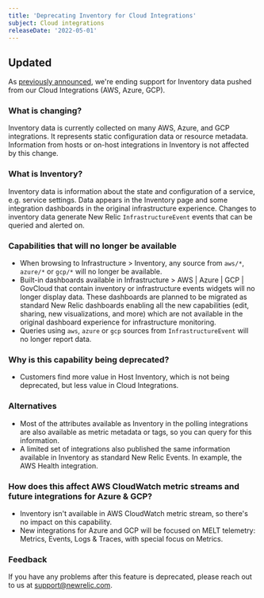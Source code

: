 ```yaml
---
title: 'Deprecating Inventory for Cloud Integrations'
subject: Cloud integrations
releaseDate: '2022-05-01'
---
```


## Updated

As [previously announced](https://discuss.newrelic.com/t/important-upcoming-changes-to-capabilities-and-support-across-errors-classic-labels-service-infrastructure-on-host-snmp-integration-and-inventory-data-in-cloud-integrations/175370#inventory-data-in-cloud-integrations-aws-azure-gcp-polling-integrations-4), we're ending support for Inventory data pushed from our Cloud Integrations (AWS, Azure, GCP).

### What is changing?

Inventory data is currently collected on many AWS, Azure, and GCP integrations. It represents static configuration data or resource metadata. Information from hosts or on-host integrations in Inventory is not affected by this change.

### What is Inventory? 

Inventory data is information about the state and configuration of a service, e.g. service settings. Data appears in the Inventory page and some integration dashboards in the original infrastructure experience. Changes to inventory data generate New Relic `InfrastructureEvent` events that can be queried and alerted on.

### Capabilities that will no longer be available

* When browsing to Infrastructure > Inventory, any source from `aws/*`, `azure/*` or `gcp/*` will no longer be available.
* Built-in dashboards available in Infrastructure > AWS | Azure | GCP | GovCloud that contain inventory or infrastructure events widgets will no longer display data. These dashboards are planned to be migrated as standard New Relic dashboards enabling all the new capabilities (edit, sharing, new visualizations, and more) which are not available in the original dashboard experience for infrastructure monitoring.  
* Queries using `aws`, `azure` or `gcp` sources from `InfrastructureEvent` will no longer report data.

### Why is this capability being deprecated?

* Customers find more value in Host Inventory, which is not being deprecated, but less value in Cloud Integrations. 

### Alternatives

* Most of the attributes available as Inventory in the polling integrations are also available as metric metadata or tags, so you can query for this information.
* A limited set of integrations also published the same information available in Inventory as standard New Relic Events. In example, the AWS Health integration.

### How does this affect AWS CloudWatch metric streams and future integrations for Azure & GCP?

* Inventory isn't available in AWS CloudWatch metric stream, so there's no impact on this capability.
* New integrations for Azure and GCP will be focused on MELT telemetry: Metrics, Events, Logs & Traces, with special focus on Metrics.

### Feedback

If you have any problems after this feature is deprecated, please reach out to us at support@newrelic.com.
